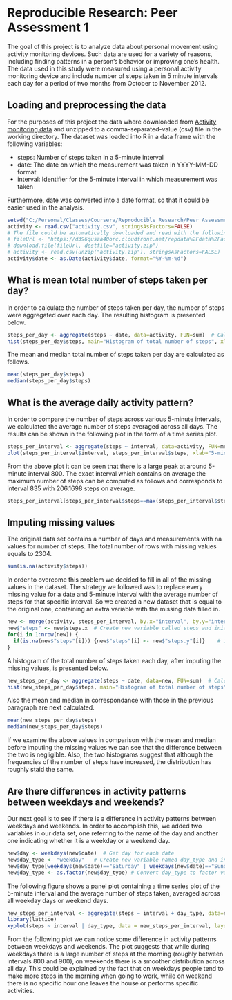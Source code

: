 Reproducible Research: Peer Assessment 1
========================================================
The goal of this project is to analyze data about personal movement using activity monitoring devices. Such data are used for a variety of reasons, including finding patterns in a person's behavior or improving one's health. 
The data used in this study were measured using a personal activity monitoring device and include number of steps taken in 5 minute intervals each day for a period of two months from October to November 2012.


## Loading and preprocessing the data

For the purposes of this project the data where downloaded from [Activity monitoring data](https://d396qusza40orc.cloudfront.net/repdata%2Fdata%2Factivity.zip) and unzipped to a comma-separated-value (csv) file in the working directory. The dataset was loaded into R in a data frame with the following variables:

- steps: Number of steps taken in a 5-minute interval
- date: The date on which the measurement was taken in YYYY-MM-DD format
- interval: Identifier for the 5-minute interval in which measurement was taken

Furthermore, date was converted into a date format, so that it could be easier used in the analysis.

```r
setwd("C:/Personal/Classes/Coursera/Reproducible Research/Peer Assessments/Peer Assessment 1")
activity <- read.csv("activity.csv", stringsAsFactors=FALSE)
# The file could be automatically downloaded and read with the following commands
# fileUrl <- "https://d396qusza40orc.cloudfront.net/repdata%2Fdata%2Factivity.zip"
# download.file(fileUrl, destfile="activity.zip")
# activity <- read.csv(unzip("activity.zip"), stringsAsFactors=FALSE)
activity$date <- as.Date(activity$date, format="%Y-%m-%d")
```

## What is mean total number of steps taken per day?

In order to calculate the number of steps taken per day, the number of steps were aggregated over each day. The resulting histogram is presented below.

```r
steps_per_day <- aggregate(steps ~ date, data=activity, FUN=sum)  # Calculate total number of steps for each day
hist(steps_per_day$steps, main="Histogram of total number of steps", xlab="Steps", breaks=10)
```

The mean and median total number of steps taken per day are calculated as follows.

```r
mean(steps_per_day$steps)
median(steps_per_day$steps)
```

## What is the average daily activity pattern?

In order to compare the number of steps across various 5-minute intervals, we calculated the average number of steps averaged across all days. The results can be shown in the following plot in the form of a time series plot.

```r
steps_per_interval <- aggregate(steps ~ interval, data=activity, FUN=mean)  # Calculate average number of steps for each interval
plot(steps_per_interval$interval, steps_per_interval$steps, xlab="5-minute interval", ylab="Avg number of steps", type="l")
```

From the above plot it can be seen that there is a large peak at around 5-minute interval 800. The exact interval which contains on average the maximum number of steps can be computed as follows and corresponds to interval 835 with 206.1698 steps on average.

```r
steps_per_interval[steps_per_interval$steps==max(steps_per_interval$steps), ]
```

## Imputing missing values

The original data set contains a number of days and measurements with na values for number of steps. The total number of rows with missing values equals to 2304.

```r
sum(is.na(activity$steps))
```

In order to overcome this problem we decided to fill in all of the missing values in the dataset. The strategy we followed was to replace every missing value for a date and 5-minute interval with the average number of steps for that specific interval. So we created a new dataset that is equal to the original one, containing an extra variable with the missing data filled in.

```r
new <- merge(activity, steps_per_interval, by.x="interval", by.y="interval")
new$"steps" <- new$steps.x	# Create new variable called steps and initialize it with original values
for(i in 1:nrow(new)) {
  if(is.na(new$"steps"[i])) {new$"steps"[i] <- new$"steps.y"[i]}	# if steps is NA replace with mean steps for the time interval
}
```

A histogram of the total number of steps taken each day, after imputing the missing values, is presented below.

```r
new_steps_per_day <- aggregate(steps ~ date, data=new, FUN=sum)  # Calculate total number of steps for each day
hist(new_steps_per_day$steps, main="Histogram of total number of steps", xlab="Steps", breaks=10)
```

Also the mean and median in correspondance with those in the previous paragraph are next calculated.

```r
mean(new_steps_per_day$steps)
median(new_steps_per_day$steps)
```
If we examine the above values in comparison with the mean and median before imputing the missing values we can see that the difference between the two is negligible. Also, the two histograms suggest that although the frequencies of the number of steps have increased, the distribution has roughly staid the same.

## Are there differences in activity patterns between weekdays and weekends?

Our next goal is to see if there is a difference in activity patterns between weekdays and weekends. In order to accomplish this, we added two variables in our data set, one referring to the name of the day and another one indicating whether it is a weekday or a weekend day.

```r
new$day <- weekdays(new$date)  # Get day for each date
new$day_type <- "weekday"	# Create new variable named day_type and initialize it with value "weekday"
new$day_type[weekdays(new$date)=="Saturday" | weekdays(new$date)=="Sunday"] <- "weekend"	# If day is Saturday or Sunday update day_type to "weekend"
new$day_type <- as.factor(new$day_type)	# Convert day_type to factor variable
```

The following figure shows a panel plot containing a time series plot of the 5-minute interval and the average number of steps taken, averaged across all weekday days or weekend days.

```r
new_steps_per_interval <- aggregate(steps ~ interval + day_type, data=new, FUN=mean)	# Calculate average number of steps for each interval
library(lattice)
xyplot(steps ~ interval | day_type, data = new_steps_per_interval, layout = c(1,2), xlab="Interval", ylab="Number of steps", type="l")
```

From the following plot we can notice some difference in activity patterns between weekdays and weekends. The plot suggests that while during weekdays there is a large number of steps at the morning (roughly between intervals 800 and 900), on weekends there is a smoother distribution across all day. This could be explained by the fact that on weekdays people tend to make more steps in the morning when going to work, while on weekend there is no specific hour one leaves the house or  performs specific activities.

